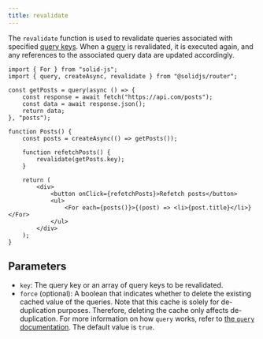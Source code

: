 ```yaml
---
title: revalidate
---
```


The `revalidate` function is used to revalidate queries associated with specified [query keys](/solid-router/reference/data-apis/query#query-keys).
When a [query](/solid-router/reference/data-apis/query) is revalidated, it is executed again, and any references to the associated query data are updated accordingly.

```tsx
import { For } from "solid-js";
import { query, createAsync, revalidate } from "@solidjs/router";

const getPosts = query(async () => {
	const response = await fetch("https://api.com/posts");
	const data = await response.json();
	return data;
}, "posts");

function Posts() {
	const posts = createAsync(() => getPosts());

	function refetchPosts() {
		revalidate(getPosts.key);
	}

	return (
		<div>
			<button onClick={refetchPosts}>Refetch posts</button>
			<ul>
				<For each={posts()}>{(post) => <li>{post.title}</li>}</For>
			</ul>
		</div>
	);
}
```

## Parameters

- `key`: The query key or an array of query keys to be revalidated.
- `force` (optional): A boolean that indicates whether to delete the existing cached value of the queries.
  Note that this cache is solely for de-duplication purposes.
  Therefore, deleting the cache only affects de-duplication.
  For more information on how `query` works, refer to [the `query` documentation](/solid-router/reference/data-apis/query).
  The default value is `true`.
